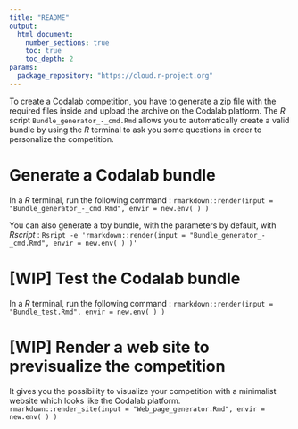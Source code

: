 ```yaml
---
title: "README"
output:
  html_document:
    number_sections: true
    toc: true
    toc_depth: 2
params:
  package_repository: "https://cloud.r-project.org"
---
```


To create a Codalab competition, you have to generate a zip file with the required files inside and upload the archive on the Codalab platform. The *R* script `Bundle_generator_-_cmd.Rmd` allows you to automatically create a valid bundle by using the *R* terminal to ask you some questions in order to personalize the competition.

# Generate a Codalab bundle

In a *R* terminal, run the following command :
`rmarkdown::render(input = "Bundle_generator_-_cmd.Rmd", envir = new.env( ) )`

You can also generate a toy bundle, with the parameters by default, with *Rscript* :
`Rsript -e 'rmarkdown::render(input = "Bundle_generator_-_cmd.Rmd", envir = new.env( ) )'`

# [WIP] Test the Codalab bundle

In a *R* terminal, run the following command :
`rmarkdown::render(input = "Bundle_test.Rmd", envir = new.env( ) )`

# [WIP] Render a web site to previsualize the competition

It gives you the possibility to visualize your competition with a minimalist website which looks like the Codalab platform.
`rmarkdown::render_site(input = "Web_page_generator.Rmd", envir = new.env( ) )`
